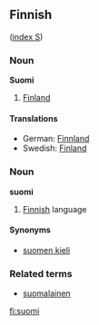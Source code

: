 ==Finnish==
([[Wiktionary:Finnish_index_s|index S]])

===Noun===
'''Suomi'''
# [[Finland]]

====Translations====
*German: [[Finnland]] 
*Swedish: [[Finland]]

===Noun===
'''suomi'''

# [[Finnish]] language

====Synonyms====
*[[suomen kieli]]

===Related terms===
*[[suomalainen]]

[[fi:suomi]]